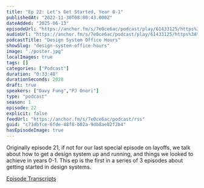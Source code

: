 ```yaml
---
title: "Ep 22: Let's Get Started, Year 0-1"
publishedAt: "2022-11-30T08:00:43.000Z"
dateAdded: "2025-06-13"
episodeUrl: "https://anchor.fm/s/7e0ce6ac/podcast/play/61433125/https%3A%2F%2Fd3ctxlq1ktw2nl.cloudfront.net%2Fstaging%2F2022-10-30%2F42d6b51c-b71c-23cf-7f58-1f847b9a3fb3.mp3"
audioUrl: "https://anchor.fm/s/7e0ce6ac/podcast/play/61433125/https%3A%2F%2Fd3ctxlq1ktw2nl.cloudfront.net%2Fstaging%2F2022-10-30%2F42d6b51c-b71c-23cf-7f58-1f847b9a3fb3.mp3"
podcastTitle: "Design System Office Hours"
showSlug: "design-system-office-hours"
image: "./poster.jpg"
localImages: true
tags: []
categories: ["Podcast"]
duration: "0:33:48"
durationSeconds: 2028
draft: true
speakers: ["Davy Fung","PJ Onori"]
type: "podcast"
season: 1
episode: 22
explicit: false
feedUrl: "https://anchor.fm/s/7e0ce6ac/podcast/rss"
guid: "c71dbfce-6fde-48f8-b02a-9db8ae82f2b4"
hasEpisodeImage: true
---
```

Originally episode 21, if not for our last special episode on layoffs, we talk about how to get a design system up and running, and things we looked to achieve in years 0-1. This ep is the first in a series of 3 episodes about getting started in design systems.

[Episode Transcripts](https://docs.google.com/document/d/1eBPOj7pQJBKCsc4uWlMM1XwwfTOLiK7Av_qEbwu2F_M/edit?usp=sharing)

